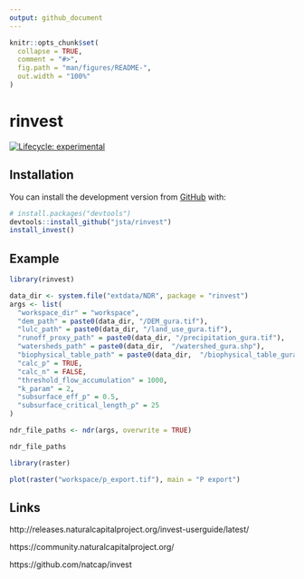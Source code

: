```yaml
---
output: github_document
---
```


<!-- README.md is generated from README.Rmd. Please edit that file -->

```r
knitr::opts_chunk$set(
  collapse = TRUE,
  comment = "#>",
  fig.path = "man/figures/README-",
  out.width = "100%"
)
```

# rinvest

<!-- badges: start -->
<!-- [![R-CMD-check](https://github.com/jsta/rinvest/workflows/R-CMD-check/badge.svg)](https://github.com/jsta/rinvest/actions) -->
[![Lifecycle: experimental](https://img.shields.io/badge/lifecycle-experimental-orange.svg)](https://www.tidyverse.org/lifecycle/#experimental)
<!-- badges: end -->

## Installation

You can install the development version from [GitHub](https://github.com/) with:

```r
# install.packages("devtools")
devtools::install_github("jsta/rinvest")
install_invest()
```
## Example

```r
library(rinvest)

data_dir <- system.file("extdata/NDR", package = "rinvest")
args <- list(
  "workspace_dir" = "workspace",
  "dem_path" = paste0(data_dir, "/DEM_gura.tif"),
  "lulc_path" = paste0(data_dir, "/land_use_gura.tif"),
  "runoff_proxy_path" = paste0(data_dir, "/precipitation_gura.tif"),
  "watersheds_path" = paste0(data_dir,  "/watershed_gura.shp"),
  "biophysical_table_path" = paste0(data_dir,  "/biophysical_table_gura.csv"),
  "calc_p" = TRUE,
  "calc_n" = FALSE,
  "threshold_flow_accumulation" = 1000,
  "k_param" = 2,
  "subsurface_eff_p" = 0.5,
  "subsurface_critical_length_p" = 25
)

ndr_file_paths <- ndr(args, overwrite = TRUE)
```

```r
ndr_file_paths
```

```r
library(raster)

plot(raster("workspace/p_export.tif"), main = "P export")
```

<!-- ![](man/figures/README-unnamed-chunk-3-1.png) -->

## Links

http://releases.naturalcapitalproject.org/invest-userguide/latest/

https://community.naturalcapitalproject.org/

https://github.com/natcap/invest

